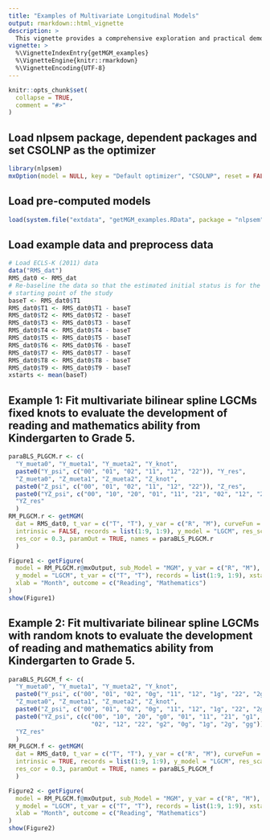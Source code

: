 ```yaml
---
title: "Examples of Multivariate Longitudinal Models"
output: rmarkdown::html_vignette
description: > 
  This vignette provides a comprehensive exploration and practical demonstrations of the `getMGM()` function. This function is designed to construct multivariate Latent Growth Curve Models (LGCMs) or Latent Change Score Models (LCSMs). The supported functional forms of LGCMs include linear, quadratic, negative exponential, Jenss-Bayley, and bilinear spline. LCSMs support quadratic, negative exponential, Jenss-Bayley, and nonparametric functions. Notably, the negative exponential and Jenss-Bayley LGCMs/LCSMs, as well as bilinear spline LGCMs, can be fitted as intrinsically nonlinear models. 
vignette: >
  %\VignetteIndexEntry{getMGM_examples}
  %\VignetteEngine{knitr::rmarkdown}
  %\VignetteEncoding{UTF-8}
---
```


```r
knitr::opts_chunk$set(
  collapse = TRUE,
  comment = "#>"
)
```

## Load nlpsem package, dependent packages and set CSOLNP as the optimizer
```r
library(nlpsem)
mxOption(model = NULL, key = "Default optimizer", "CSOLNP", reset = FALSE)
```

## Load pre-computed models
```r
load(system.file("extdata", "getMGM_examples.RData", package = "nlpsem"))
```

## Load example data and preprocess data
```r
# Load ECLS-K (2011) data
data("RMS_dat")
RMS_dat0 <- RMS_dat
# Re-baseline the data so that the estimated initial status is for the
# starting point of the study
baseT <- RMS_dat0$T1
RMS_dat0$T1 <- RMS_dat0$T1 - baseT
RMS_dat0$T2 <- RMS_dat0$T2 - baseT
RMS_dat0$T3 <- RMS_dat0$T3 - baseT
RMS_dat0$T4 <- RMS_dat0$T4 - baseT
RMS_dat0$T5 <- RMS_dat0$T5 - baseT
RMS_dat0$T6 <- RMS_dat0$T6 - baseT
RMS_dat0$T7 <- RMS_dat0$T7 - baseT
RMS_dat0$T8 <- RMS_dat0$T8 - baseT
RMS_dat0$T9 <- RMS_dat0$T9 - baseT
xstarts <- mean(baseT)
```

## Example 1: Fit multivariate bilinear spline LGCMs fixed knots to evaluate the development of reading and mathematics ability from Kindergarten to Grade 5. 
```r
paraBLS_PLGCM.r <- c(
  "Y_mueta0", "Y_mueta1", "Y_mueta2", "Y_knot", 
  paste0("Y_psi", c("00", "01", "02", "11", "12", "22")), "Y_res",
  "Z_mueta0", "Z_mueta1", "Z_mueta2", "Z_knot", 
  paste0("Z_psi", c("00", "01", "02", "11", "12", "22")), "Z_res",
  paste0("YZ_psi", c("00", "10", "20", "01", "11", "21", "02", "12", "22")),
  "YZ_res"
  )
RM_PLGCM.r <- getMGM(
  dat = RMS_dat0, t_var = c("T", "T"), y_var = c("R", "M"), curveFun = "BLS",
  intrinsic = FALSE, records = list(1:9, 1:9), y_model = "LGCM", res_scale = c(0.1, 0.1),
  res_cor = 0.3, paramOut = TRUE, names = paraBLS_PLGCM.r
  )
```

```r
Figure1 <- getFigure(
  model = RM_PLGCM.r@mxOutput, sub_Model = "MGM", y_var = c("R", "M"), curveFun = "BLS", 
  y_model = "LGCM", t_var = c("T", "T"), records = list(1:9, 1:9), xstarts = xstarts, 
  xlab = "Month", outcome = c("Reading", "Mathematics")
)
show(Figure1)
```

## Example 2: Fit multivariate bilinear spline LGCMs with random knots to evaluate the development of reading and mathematics ability from Kindergarten to Grade 5. 
```r
paraBLS_PLGCM_f <- c(
  "Y_mueta0", "Y_mueta1", "Y_mueta2", "Y_knot", 
  paste0("Y_psi", c("00", "01", "02", "0g", "11", "12", "1g", "22", "2g", "gg")), "Y_res",
  "Z_mueta0", "Z_mueta1", "Z_mueta2", "Z_knot", 
  paste0("Z_psi", c("00", "01", "02", "0g", "11", "12", "1g", "22", "2g", "gg")), "Z_res",
  paste0("YZ_psi", c(c("00", "10", "20", "g0", "01", "11", "21", "g1",
                       "02", "12", "22", "g2", "0g", "1g", "2g", "gg"))),
  "YZ_res"
  )
RM_PLGCM.f <- getMGM(
  dat = RMS_dat0, t_var = c("T", "T"), y_var = c("R", "M"), curveFun = "BLS",
  intrinsic = TRUE, records = list(1:9, 1:9), y_model = "LGCM", res_scale = c(0.1, 0.1),
  res_cor = 0.3, paramOut = TRUE, names = paraBLS_PLGCM_f
  )
```

```r
Figure2 <- getFigure(
  model = RM_PLGCM.f@mxOutput, sub_Model = "MGM", y_var = c("R", "M"), curveFun = "BLS", 
  y_model = "LGCM", t_var = c("T", "T"), records = list(1:9, 1:9), xstarts = xstarts, 
  xlab = "Month", outcome = c("Reading", "Mathematics")
)
show(Figure2)
```

